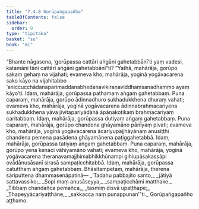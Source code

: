 ```yaml
---
title: "7.4.8 Gorūpaṅgapañha"
tableOfContents: false
sidebar:
  order: 9
type: "tipitaka"
basket: "su"
book: "mi"
---
```



<DynamicBreadcrumb />

<Division number="262" book="mi">

<Paragraph number="1866" book="mi">
“Bhante nāgasena, ‘gorūpassa cattāri aṅgāni gahetabbānī’ti yaṃ vadesi, katamāni tāni cattāri aṅgāni gahetabbānī”ti? “Yathā, mahārāja, gorūpo sakaṃ gehaṃ na vijahati; evameva kho, mahārāja, yoginā yogāvacarena sako kāyo na vijahitabbo ‘aniccucchādanaparimaddanabhedanavikiraṇaviddhaṃsanadhammo ayaṃ kāyo’ti. Idaṃ, mahārāja, gorūpassa paṭhamaṃ aṅgaṃ gahetabbaṃ.
</Paragraph>

<Paragraph number="1867" book="mi">
Puna caparaṃ, mahārāja, gorūpo ādinnadhuro sukhadukkhena dhuraṃ vahati; evameva kho, mahārāja, yoginā yogāvacarena ādinnabrahmacariyena sukhadukkhena yāva jīvitapariyādānā āpāṇakoṭikaṃ brahmacariyaṃ caritabbaṃ. Idaṃ, mahārāja, gorūpassa dutiyaṃ aṅgaṃ gahetabbaṃ.
</Paragraph>

<Paragraph number="1868" book="mi">
Puna caparaṃ, mahārāja, gorūpo chandena ghāyamāno pānīyaṃ pivati; evameva kho, mahārāja, yoginā yogāvacarena ācariyupajjhāyānaṃ anusiṭṭhi chandena pemena pasādena ghāyamānena paṭiggahetabbā. Idaṃ, mahārāja, gorūpassa tatiyaṃ aṅgaṃ gahetabbaṃ.
</Paragraph>

<Paragraph number="1869" book="mi">
Puna caparaṃ, mahārāja, gorūpo yena kenaci vāhiyamāno vahati; evameva kho, mahārāja, yoginā yogāvacarena theranavamajjhimabhikkhūnampi gihiupāsakassāpi ovādānusāsanī sirasā sampaṭicchitabbā. Idaṃ, mahārāja, gorūpassa catutthaṃ aṅgaṃ gahetabbaṃ. Bhāsitampetaṃ, mahārāja, therena sāriputtena dhammasenāpatinā—
</Paragraph>

<Paragraph number="1870" type="verses" book="mi">
_‘Tadahu pabbajito santo,_  
_jātiyā sattavassiko;_  
_Sopi maṃ anusāseyya,_  
_sampaṭicchāmi matthake._  

</Paragraph>

<Paragraph number="1871" type="verses" book="mi">
_Tibbaṃ chandañca pemañca,_  
_tasmiṃ disvā upaṭṭhape;_  
_Ṭhapeyyācariyaṭṭhāne,_  
_sakkacca naṃ punappunan’”ti._  


</Paragraph>
</Division>

<Paragraph number="1872" type="center" book="mi">
Gorūpaṅgapañho aṭṭhamo.
</Paragraph>